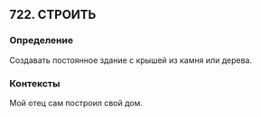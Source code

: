 ## 722. СТРОИТЬ
### Определение
Создавать постоянное здание с крышей из камня или дерева.

### Контексты
Мой отец сам построил свой дом.

